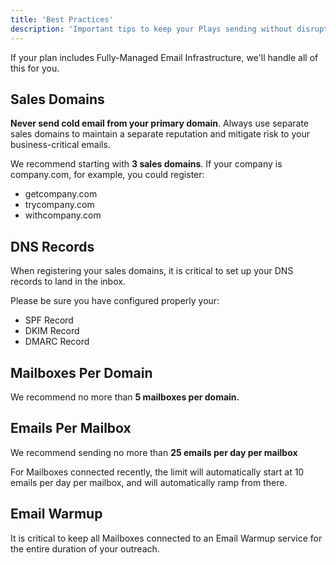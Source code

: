 ```yaml
---
title: 'Best Practices'
description: 'Important tips to keep your Plays sending without disruption.'
---
```


<Tip>
If your plan includes Fully-Managed Email Infrastructure, we'll handle all of this for you.
</Tip>


## Sales Domains
**Never send cold email from your primary domain**. Always use separate sales domains to maintain a separate reputation and mitigate risk to your business-critical emails.

We recommend starting with **3 sales domains**. If your company is company.com, for example, you could register:
- getcompany.com
- trycompany.com
- withcompany.com

## DNS Records
When registering your sales domains, it is critical to set up your DNS records to land in the inbox.

Please be sure you have configured properly your:
- SPF Record
- DKIM Record
- DMARC Record


## Mailboxes Per Domain
We recommend no more than **5 mailboxes per domain.**

## Emails Per Mailbox
We recommend sending no more than **25 emails per day per mailbox**

For Mailboxes connected recently, the limit will automatically start at 10 emails per day per mailbox, and will automatically ramp from there.


## Email Warmup
It is critical to keep all Mailboxes connected to an Email Warmup service for the entire duration of your outreach.